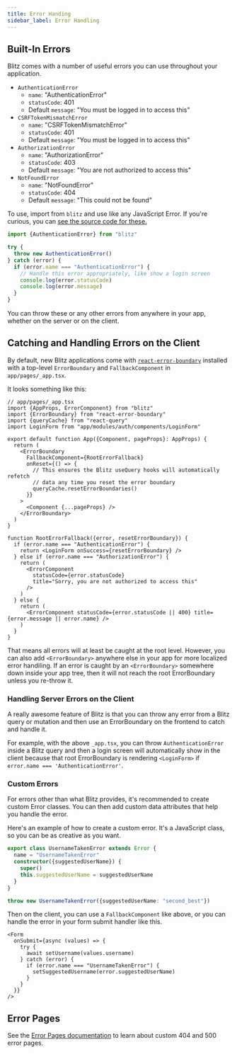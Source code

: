 ```yaml
---
title: Error Handing
sidebar_label: Error Handling
---
```


## Built-In Errors

Blitz comes with a number of useful errors you can use throughout your application.

- `AuthenticationError`
  - `name`: "AuthenticationError"
  - `statusCode`: 401
  - Default `message`: "You must be logged in to access this"
- `CSRFTokenMismatchError`
  - `name`: "CSRFTokenMismatchError"
  - `statusCode`: 401
  - Default `message`: "You must be logged in to access this"
- `AuthorizationError`
  - `name`: "AuthorizationError"
  - `statusCode`: 403
  - Default `message`: "You are not authorized to access this"
- `NotFoundError`
  - `name`: "NotFoundError"
  - `statusCode`: 404
  - Default `message`: "This could not be found"

To use, import from `blitz` and use like any JavaScript Error. If you're curious, you can [see the source code for these.](TODO)

```ts
import {AuthenticationError} from "blitz"

try {
  throw new AuthenticationError()
} catch (error) {
  if (error.name === "AuthenticationError") {
    // Handle this error appropriately, like show a login screen
    console.log(error.statusCode)
    console.log(error.message)
  }
}
```

You can throw these or any other errors from anywhere in your app, whether on the server or on the client.

## Catching and Handling Errors on the Client

By default, new Blitz applications come with [`react-error-boundary`](https://github.com/bvaughn/react-error-boundary) installed with a top-level `ErrorBoundary` and `FallbackComponent` in `app/pages/_app.tsx`.

It looks something like this:

```tsx
// app/pages/_app.tsx
import {AppProps, ErrorComponent} from "blitz"
import {ErrorBoundary} from "react-error-boundary"
import {queryCache} from "react-query"
import LoginForm from "app/modules/auth/components/LoginForm"

export default function App({Component, pageProps}: AppProps) {
  return (
    <ErrorBoundary
      FallbackComponent={RootErrorFallback}
      onReset={() => {
        // This ensures the Blitz useQuery hooks will automatically refetch
        // data any time you reset the error boundary
        queryCache.resetErrorBoundaries()
      }}
    >
      <Component {...pageProps} />
    </ErrorBoundary>
  )
}

function RootErrorFallback({error, resetErrorBoundary}) {
  if (error.name === "AuthenticationError") {
    return <LoginForm onSuccess={resetErrorBoundary} />
  } else if (error.name === "AuthorizationError") {
    return (
      <ErrorComponent
        statusCode={error.statusCode}
        title="Sorry, you are not authorized to access this"
      />
    )
  } else {
    return (
      <ErrorComponent statusCode={error.statusCode || 400} title={error.message || error.name} />
    )
  }
}
```

That means all errors will at least be caught at the root level. However, you can also add `<ErrorBoundary>` anywhere else in your app for more localized error handiling. If an error is caught by an `<ErrorBoundary>` somewhere down inside your app tree, then it will not reach the root ErrorBoundary unless you re-throw it.

### Handling Server Errors on the Client

A really awesome feature of Blitz is that you can throw any error from a Blitz query or mutation and then use an ErrorBoundary on the frontend to catch and handle it.

For example, with the above `_app.tsx`, you can throw `AuthenticationError` inside a Blitz query and then a login screen will automatically show in the client because that root ErrorBoundary is rendering `<LoginForm>` if `error.name === 'AuthenticationError'`.

### Custom Errors

For errors other than what Blitz provides, it's recommended to create custom Error classes. You can then add custom data attributes that help you handle the error.

Here's an example of how to create a custom error. It's a JavaScript class, so you can be as creative as you want.

```ts
export class UsernameTakenError extends Error {
  name = "UsernameTakenError"
  constructor({suggestedUserName}) {
    super()
    this.suggestedUserName = suggestedUserName
  }
}

throw new UsernameTakenError({suggestedUserName: "second_best"})
```

Then on the client, you can use a `FallbackComponent` like above, or you can handle the error in your form submit handler like this.

```tsx
<Form
  onSubmit={async (values) => {
    try {
      await setUsername(values.username)
    } catch (error) {
      if (error.name === "UsernameTakenError") {
        setSuggestedUsername(error.suggestedUserName)
      }
    }
  }}
/>
```

## Error Pages

See the [Error Pages documentation](./error-pages) to learn about custom 404 and 500 error pages.
